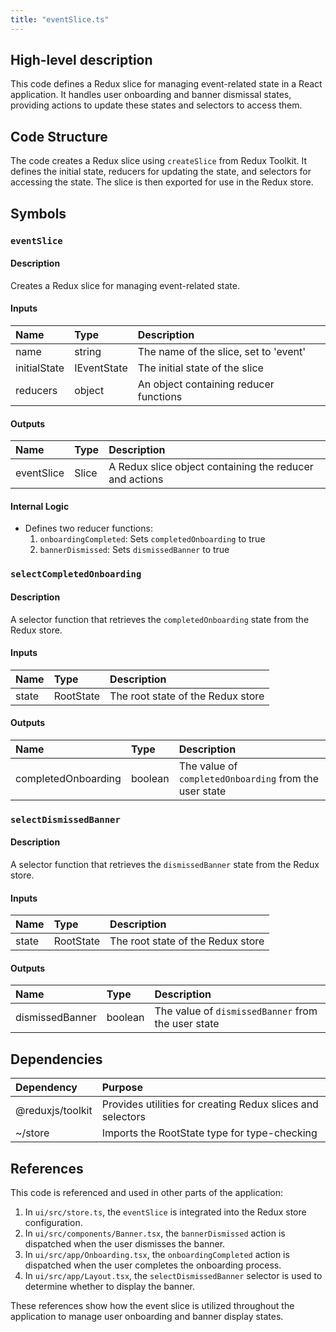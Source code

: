 ```yaml
---
title: "eventSlice.ts"
---
```


## High-level description
This code defines a Redux slice for managing event-related state in a React application. It handles user onboarding and banner dismissal states, providing actions to update these states and selectors to access them.

## Code Structure
The code creates a Redux slice using `createSlice` from Redux Toolkit. It defines the initial state, reducers for updating the state, and selectors for accessing the state. The slice is then exported for use in the Redux store.

## Symbols

### `eventSlice`
#### Description
Creates a Redux slice for managing event-related state.

#### Inputs
| Name | Type | Description |
|:-----|:-----|:------------|
| name | string | The name of the slice, set to 'event' |
| initialState | IEventState | The initial state of the slice |
| reducers | object | An object containing reducer functions |

#### Outputs
| Name | Type | Description |
|:-----|:-----|:------------|
| eventSlice | Slice | A Redux slice object containing the reducer and actions |

#### Internal Logic
- Defines two reducer functions:
  1. `onboardingCompleted`: Sets `completedOnboarding` to true
  2. `bannerDismissed`: Sets `dismissedBanner` to true

### `selectCompletedOnboarding`
#### Description
A selector function that retrieves the `completedOnboarding` state from the Redux store.

#### Inputs
| Name | Type | Description |
|:-----|:-----|:------------|
| state | RootState | The root state of the Redux store |

#### Outputs
| Name | Type | Description |
|:-----|:-----|:------------|
| completedOnboarding | boolean | The value of `completedOnboarding` from the user state |

### `selectDismissedBanner`
#### Description
A selector function that retrieves the `dismissedBanner` state from the Redux store.

#### Inputs
| Name | Type | Description |
|:-----|:-----|:------------|
| state | RootState | The root state of the Redux store |

#### Outputs
| Name | Type | Description |
|:-----|:-----|:------------|
| dismissedBanner | boolean | The value of `dismissedBanner` from the user state |

## Dependencies
| Dependency | Purpose |
|:-----------|:--------|
| @reduxjs/toolkit | Provides utilities for creating Redux slices and selectors |
| ~/store | Imports the RootState type for type-checking |

## References
This code is referenced and used in other parts of the application:

1. In `ui/src/store.ts`, the `eventSlice` is integrated into the Redux store configuration.
2. In `ui/src/components/Banner.tsx`, the `bannerDismissed` action is dispatched when the user dismisses the banner.
3. In `ui/src/app/Onboarding.tsx`, the `onboardingCompleted` action is dispatched when the user completes the onboarding process.
4. In `ui/src/app/Layout.tsx`, the `selectDismissedBanner` selector is used to determine whether to display the banner.

These references show how the event slice is utilized throughout the application to manage user onboarding and banner display states.